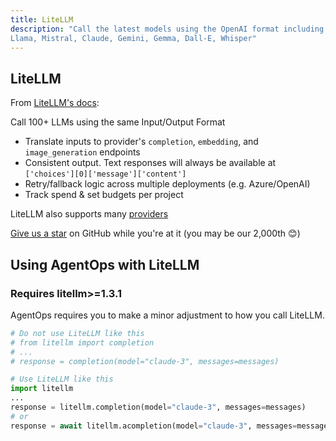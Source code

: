```yaml
---
title: LiteLLM
description: "Call the latest models using the OpenAI format including:  
Llama, Mistral, Claude, Gemini, Gemma, Dall-E, Whisper"
---
```


## LiteLLM

From [LiteLLM's docs](https://docs.litellm.ai/docs/):

Call 100+ LLMs using the same Input/Output Format

- Translate inputs to provider's `completion`, `embedding`, and `image_generation` endpoints
- Consistent output. Text responses will always be available at `['choices'][0]['message']['content']`
- Retry/fallback logic across multiple deployments (e.g. Azure/OpenAI)
- Track spend & set budgets per project

LiteLLM also supports many [providers](https://docs.litellm.ai/docs/providers)

<Check>[Give us a star](https://github.com/AgentOps-AI/agentops) on GitHub while you're at it (you may be our <span id="stars-text">2,000th</span> 😊)</Check>

## Using AgentOps with LiteLLM

### Requires litellm>=1.3.1

AgentOps requires you to make a minor adjustment to how you call LiteLLM.

```python python
# Do not use LiteLLM like this
# from litellm import completion
# ...
# response = completion(model="claude-3", messages=messages)

# Use LiteLLM like this
import litellm
...
response = litellm.completion(model="claude-3", messages=messages)
# or
response = await litellm.acompletion(model="claude-3", messages=messages)

```

<script type="module" src="/scripts/github_stars.js"></script>
<script type="module" src="/scripts/adjust_api_dynamically.js"></script>